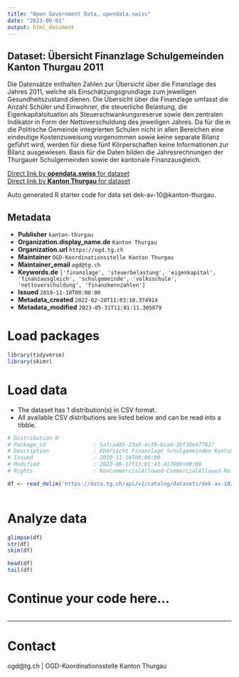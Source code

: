 ```yaml
---
title: "Open Government Data, opendata.swiss"
date: "2023-06-01"
output: html_document
---
```


## Dataset: Übersicht Finanzlage Schulgemeinden Kanton Thurgau 2011

Die Datensätze enthalten Zahlen zur Übersicht über die Finanzlage des Jahres 2011, welche als Einschätzungsgrundlage zum jeweiligen Gesundheitszustand dienen. Die Übersicht über die Finanzlage umfasst die Anzahl Schüler und Einwohner, die steuerliche Belastung, die Eigenkapitalsituation als Steuerschwankungsreserve sowie den zentralen Indikator in Form der Nettoverschuldung des jeweiligen Jahres. Da für die in die Politische Gemeinde integrierten Schulen nicht in allen Bereichen eine eindeutige Kostenzuweisung vorgenommen sowie keine separate Bilanz geführt wird, werden für diese fünf Körperschaften keine Informationen zur Bilanz ausgewiesen. Basis für die Daten bilden die Jahresrechnungen der Thurgauer Schulgemeinden sowie der kantonale Finanzausgleich.

[Direct link by **opendata.swiss** for dataset](https://opendata.swiss/de/dataset/ubersicht-finanzlage-schulgemeinden-kanton-thurgau-2011)<br>
[Direct link by **Kanton Thurgau** for dataset](https://data.tg.ch/explore/dataset/dek-av-10/)

Auto generated R starter code for data set dek-av-10@kanton-thurgau.

## Metadata

- **Publisher** `kanton-thurgau`
- **Organization.display_name.de** `Kanton Thurgau`
- **Organization.url** `https://ogd.tg.ch`
- **Maintainer** `OGD-Koordinationsstelle Kanton Thurgau`
- **Maintainer_email** `ogd@tg.ch`
- **Keywords.de** `['finanzlage', 'steuerbelastung', 'eigenkapital', 'finanzausgleich', 'schulgemeinde', 'volksschule', 'nettoverschuldung', 'finanzkennzahlen']`
- **Issued** `2019-11-18T00:00:00`
- **Metadata_created** `2022-02-28T11:03:18.374914`
- **Metadata_modified** `2023-05-31T11:01:11.305879`


# Load packages

```r

library(tidyverse)
library(skimr)

```

# Load data

-   The dataset has 1 distribution(s) in CSV format.
-   All available CSV distributions are listed below and can be read into a tibble.

```r

# Distribution 0
# Package_id               : 5afca485-23a3-4cf0-bcad-3bf38e477827
# Description              : Übersicht Finanzlage Schulgemeinden Kanton Thurgau 2011 (csv)
# Issued                   : 2019-11-18T00:00:00
# Modified                 : 2022-08-17T13:01:43.417000+00:00
# Rights                   : NonCommercialAllowed-CommercialAllowed-ReferenceRequired

df <- read_delim('https://data.tg.ch/api/v2/catalog/datasets/dek-av-10/exports/csv')



```

# Analyze data

```r

glimpse(df)
str(df)
skim(df)

head(df)
tail(df)

```

# Continue your code here...

```r

```

------------------------------------------------------------------------

# Contact

ogd@tg.ch | OGD-Koordinationsstelle Kanton Thurgau

